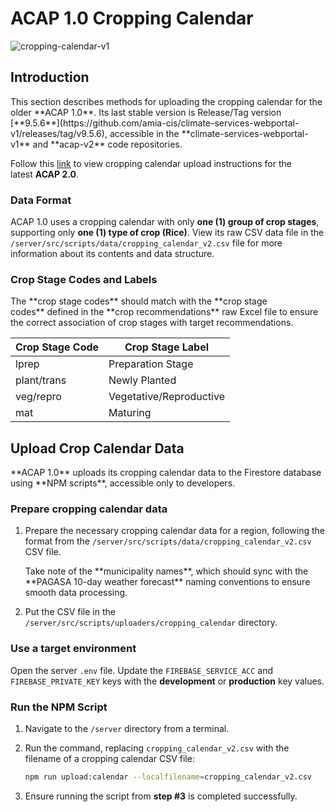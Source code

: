 
# ACAP 1.0 Cropping Calendar

![cropping-calendar-v1](https://firebasestorage.googleapis.com/v0/b/assets-cms.appspot.com/o/users%2FAwryJ0MU8zdxQFh9y0L0x2sSt8z1%2FEonSaA9AfGcglBmTGMCl_thumbnail?alt=media&token=a436adfc-ce00-478f-95bc-73c1002a1a50)

## Introduction

<Callout type="warning">
This section describes methods for uploading the cropping calendar for the older **ACAP 1.0**. Its last stable version is Release/Tag version [**9.5.6**](https://github.com/amia-cis/climate-services-webportal-v1/releases/tag/v9.5.6), accessible in the **climate-services-webportal-v1** and **acap-v2** code repositories.

Follow this [link](/post-installation/cropping-calendar/calendar-v2) to view cropping calendar upload instructions for the latest **ACAP 2.0**.
</Callout>

### Data Format

ACAP 1.0 uses a cropping calendar with only **one (1) group of crop stages**, supporting only **one (1) type of crop (Rice)**. View its raw CSV data file in the `/server/src/scripts/data/cropping_calendar_v2.csv` file for more information about its contents and data structure.

<FileTree>
  <FileTree.Folder name="server" defaultOpen>
    <FileTree.Folder name="src" defaultOpen>
      <FileTree.Folder name="scripts" defaultOpen>
        <FileTree.Folder name="data" defaultOpen>
          <FileTree.File name="cropping_calendar_v2.csv" />
        </FileTree.Folder>
      </FileTree.Folder>
    </FileTree.Folder>
  </FileTree.Folder>
</FileTree>

### Crop Stage Codes and Labels

<Callout type="warning">
The **crop stage codes** should match with the **crop stage codes** defined in the **crop recommendations** raw Excel file to ensure the correct association of crop stages with target recommendations.
</Callout>

| Crop Stage Code | Crop Stage Label |
| --- | --- |
| lprep | Preparation Stage |
| plant/trans | Newly Planted |
| veg/repro | Vegetative/Reproductive |
| mat | Maturing |


## Upload Crop Calendar Data

<Callout type="info" emoji="ℹ️">
**ACAP 1.0** uploads its cropping calendar data to the Firestore database using **NPM scripts**, accessible only to developers.
</Callout>

<Steps>

### Prepare cropping calendar data

1. Prepare the necessary cropping calendar data for a region, following the format from the `/server/src/scripts/data/cropping_calendar_v2.csv` CSV file.

   <Callout>
   Take note of the **municipality names**, which should sync with the **PAGASA 10-day weather forecast** naming conventions to ensure smooth data processing.
   </Callout>

2. Put the CSV file in the `/server/src/scripts/uploaders/cropping_calendar` directory.

<FileTree>
  <FileTree.Folder name="server" defaultOpen>
    <FileTree.Folder name="src" defaultOpen>
      <FileTree.Folder name="scripts" defaultOpen>
        <FileTree.Folder name="uploaders" defaultOpen>
          <FileTree.Folder name="cropping_calendar" defaultOpen>
            <FileTree.File name="cropping_calendar_v2.csv" />
          </FileTree.Folder>
        </FileTree.Folder>
      </FileTree.Folder>
    </FileTree.Folder>
  </FileTree.Folder>
</FileTree>

### Use a target environment

Open the server `.env` file. Update the `FIREBASE_SERVICE_ACC` and `FIREBASE_PRIVATE_KEY` keys with the **development** or **production** key values.

### Run the NPM Script

1. Navigate to the `/server` directory from a terminal.

2. Run the command, replacing `cropping_calendar_v2.csv` with the filename of a cropping calendar CSV file:
   ```bash copy
   npm run upload:calendar --localfilename=cropping_calendar_v2.csv
   ```

3. Ensure running the script from **step #3** is completed successfully.

</Steps>